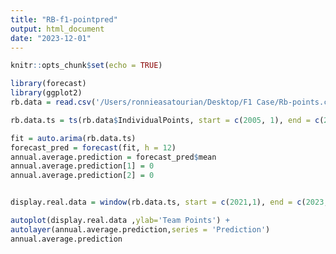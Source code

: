 ```yaml
---
title: "RB-f1-pointpred"
output: html_document
date: "2023-12-01"
---
```


```r
knitr::opts_chunk$set(echo = TRUE)
```

```r
library(forecast)
library(ggplot2)
rb.data = read.csv('/Users/ronnieasatourian/Desktop/F1 Case/Rb-points.csv')

rb.data.ts = ts(rb.data$IndividualPoints, start = c(2005, 1), end = c(2023,12), freq = 12)

fit = auto.arima(rb.data.ts)
forecast_pred = forecast(fit, h = 12)
annual.average.prediction = forecast_pred$mean
annual.average.prediction[1] = 0
annual.average.prediction[2] = 0


display.real.data = window(rb.data.ts, start = c(2021,1), end = c(2023, 12))

autoplot(display.real.data ,ylab='Team Points') +
autolayer(annual.average.prediction,series = 'Prediction') 
annual.average.prediction

```

